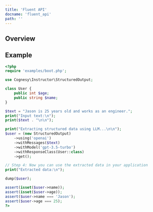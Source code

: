 ```yaml
---
title: 'Fluent API'
docname: 'fluent_api'
path: ''
---
```


## Overview


## Example

```php
<?php
require 'examples/boot.php';

use Cognesy\Instructor\StructuredOutput;

class User {
    public int $age;
    public string $name;
}

$text = "Jason is 25 years old and works as an engineer.";
print("Input text:\n");
print($text . "\n\n");

print("Extracting structured data using LLM...\n\n");
$user = (new StructuredOutput)
    ->using('openai')
    ->withMessages($text)
    ->withModel('gpt-3.5-turbo')
    ->withResponseClass(User::class)
    ->get();

// Step 4: Now you can use the extracted data in your application
print("Extracted data:\n");

dump($user);

assert(isset($user->name));
assert(isset($user->age));
assert($user->name === 'Jason');
assert($user->age === 25);
?>
```
